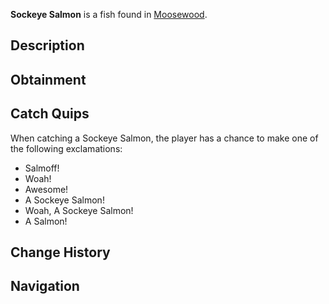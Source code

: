 {{FishInfobox
|image          = Sockeye Salmon.png
|rarity         = Common
|sea            = First Sea
|location       = [[Moosewood]]
|sublocation    = Freshwater
|sources        = Common Crate, Fish Barrel, Fishing Rod
|radar_location = 
|prog_speed     = +20
|xp             = 25
|weather        = Rain
|time           = 
|season         = Autumn, Winter
|bait           = Bagel
|base_weight    = 7
|base_value     = 45
|weight_range   = 5
|base_chance    = 90
|base_resil     = 90
}}
'''Sockeye Salmon''' is a {{Rarity|Common}} fish found in [[Moosewood]].

== Description ==
{{Description|The Sockeye Salmon are a very common type of salmon found near Moosewood, known for their vibrant red and green colours and interesting habits when laying eggs. They are very common during colder seasons such as Autumn, as that is the time most Sockeye Salmon lay their eggs.|Bestiary Entry}}

== Obtainment ==
{{Description|Resides in oceans, some freshwaters along Moosewood. Prefers shrimp.|Bestiary Hint}}
{{Fish Availability|
Moosewood/Docks
Moosewood/Seaweed and Mini-Island
Moosewood/Surrounding Ocean
Ocean/Harvesters Spike
|top_rods      = 
Leviathan's Fang Rod\289914.65\120956.59;
Trident Rod\266244.99\206495.14;
Free Spirit Rod\262966.15\203952.12;
No-Life Rod\259870.06\322937.01;
Seraphic Rod\253264.41\180707.62;
Destiny Rod\243180\132089.55;
Heaven's Rod\236020.68\0;
Challenger's Rod\243095.56\285862.88;
Zeus Rod\229916.17\268994.26;
Azure Of Lagoon\233852.24\265996.98;
Tempest Rod\250859.42\259763.56;
Ethereal Prism Rod\250052.82\33940.11;
Rod Of The Forgotten Fang\245361.56\202962.7;
Rod Of The Exalted One\243010.42\123821.8;
Rod Of The Depths\239317.16\246351.81;
Blazebringer Rod\230847.19\254791.93;
Verdant Shear Rod\225789.13\238510.32;
Depthseeker Rod\225051.92\249710.05;
Avalanche Rod\212416.24\239678.08;
Volcanic Rod\207231.11\228341.16;
Training Rod\190493.05\194120.59;
Steady Rod\97448.03\106011.3
|recommended   = Trident Rod
}}

== Catch Quips ==
When catching a Sockeye Salmon, the player has a chance to make one of the following exclamations:
* Salmoff!
* Woah!
* Awesome!
* A Sockeye Salmon!
* Woah, A Sockeye Salmon!
* A Salmon!

== Change History ==
{{Change History|{{subst:Current Version}}}}

== Navigation ==
{{Fish Navbox|Moosewood}}